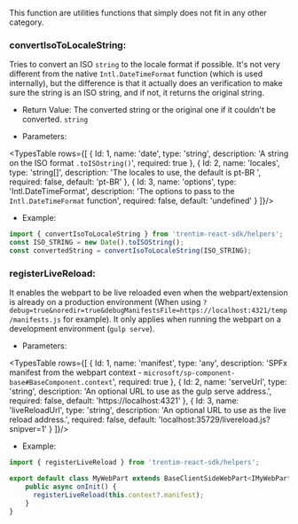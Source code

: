 
<Meta title="Helpers/Other utilities" />

This function are utilities functions that simply does not fit in any other category.

### convertIsoToLocaleString:
Tries to convert an ISO `string` to the locale format if possible.
It's not very different from the native `Intl.DateTimeFormat` function (which is used internally), 
but the difference is that it actually does an verification to make sure the string is an ISO string, and if not, it returns the original string.

* Return Value: The converted string or the original one if it couldn't be converted. `string`

* Parameters:

<TypesTable rows={[
    {
        Id: 1,
        name: 'date',
        type: 'string',
        description: 'A string on the ISO format `.toISOstring()`',
        required: true
    },
    {
        Id: 2,
        name: 'locales',
        type: 'string[]',
        description: 'The locales to use, the default is pt-BR ',
        required: false,
        default: 'pt-BR'
    },
    {
        Id: 3,
        name: 'options',
        type: 'Intl.DateTimeFormat',
        description: 'The options to pass to the `Intl.DateTimeFormat` function',
        required: false,
        default: 'undefined'
    }
]}/>

* Example:

```ts dark
import { convertIsoToLocaleString } from 'trentim-react-sdk/helpers';
const ISO_STRING = new Date().toISOString();
const convertedString = convertIsoToLocaleString(ISO_STRING);
```

### registerLiveReload:
It enables the webpart to be live reloaded even when the webpart/extension is already on a production environment 
(When using `?debug=true&noredir=true&debugManifestsFile=https://localhost:4321/temp/manifests.js` for example).
It only applies when running the webpart on a development environment (`gulp serve`).

* Parameters:

<TypesTable rows={[
    {
        Id: 1,
        name: 'manifest',
        type: 'any',
        description: 'SPFx manifest from the webpart context - `microsoft/sp-component-base#BaseComponent.context`',
        required: true
    },
    {
        Id: 2,
        name: 'serveUrl',
        type: 'string',
        description: 'An optional URL to use as the gulp serve address.',
        required: false,
        default: 'https://localhost:4321' 
    },
    {
        Id: 3,
        name: 'liveReloadUrl',
        type: 'string',
        description: 'An optional URL to use as the live reload address.',
        required: false,
        default: 'localhost:35729/livereload.js?snipver=1' 
    }
]}/>


* Example:

```ts dark
import { registerLiveReload } from 'trentim-react-sdk/helpers';

export default class MyWebPart extends BaseClientSideWebPart<IMyWebPartProps> {
    public async onInit() {
      registerLiveReload(this.context?.manifest);
    }
}
```